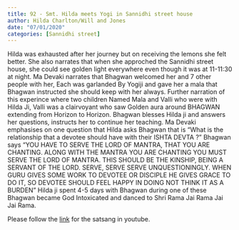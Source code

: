```yaml
---
title: 92 - Smt. Hilda meets Yogi in Sannidhi street house
author: Hilda Charlton/Will and Jones
date: "07/01/2020"
categories: [Sannidhi street]
---
```

Hilda was exhausted after her journey but on receiving the lemons she felt better. She also narrates that when she approched the Sannidhi street house, she could see golden light everywhere even though it was at 11-11:30 at night. Ma Devaki narrates that Bhagwan welcomed her and 7 other people with her, Each was garlanded By Yogiji and gave her a mala that Bhagwan instructed she should keep with her always. Further narration of this experince where two children Named Mala and Valli who were with Hilda Ji, Valli was a clairvoyant who saw Golden aura around BHAGWAN extending from Horizon to Horizon. Bhagwan blesses Hilda ji and answers her questions, instructs her to continue her teaching. Ma Devaki emphasises on one question that Hilda asks Bhagwan that is "What is the relationship that a devotee should have with their ISHTA DEVTA ?" Bhagwan says "YOU HAVE TO SERVE THE LORD OF MANTRA, THAT YOU ARE CHANTING. ALONG WITH THE MANTRA YOU ARE CHANTING YOU MUST SERVE THE LORD OF MANTRA. THIS SHOULD BE THE KINSHIP, BEING A SERVANT OF THE LORD.  SERVE, SERVE SERVE UNQUESTIONINGLY. WHEN GURU GIVES SOME WORK TO DEVOTEE OR DISCIPLE HE GIVES GRACE TO DO IT, SO DEVOTEE SHOULD FEEL HAPPY IN DOING NOT THINK  IT AS A BURDEN " Hilda ji spent 4-5 days with Bhagwan during one of these Bhagwan became God Intoxicated and danced to Shri Rama Jai Rama Jai Jai Rama.
 
Please follow the [link](https://youtu.be/B_P1K7Ljaus?si=ID5Fnfcv5laL1ceM) for the satsang in youtube.
